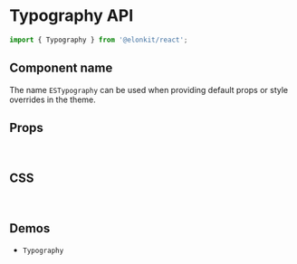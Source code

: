 
<Meta title="Components API/Typography" />

# Typography API

```js
import { Typography } from '@elonkit/react';
```

## Component name

The name `ESTypography` can be used when providing default props or style overrides in the theme.

## Props

<TableInterface name="TypographyProps" variant="props" />

<br />

## CSS

<TableInterface name="TypographyClasses" variant="css" />

<br />

## Demos

<ul>
  <li>
    <LinkTo kind="components-Typography" story="demo">
      <code>Typography</code>
    </LinkTo>
  </li>
</ul>
